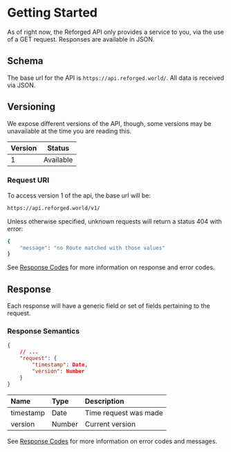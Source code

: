 # Getting Started

As of right now, the Reforged API only provides a service to you, via the use of a GET request. Responses are available in JSON.

## Schema

The base url for the API is `https://api.reforged.world/`. All data is received via JSON.

## Versioning

We expose different versions of the API, though, some versions may be unavailable at the time you are reading this.

| Version |  Status   |
| :------ | :-------: |
| 1       | Available |

### Request URI

To access version 1 of the api, the base url will be:

```bash
https://api.reforged.world/v1/
```

Unless otherwise specified, unknown requests will return a status 404 with error:

```bash
{
    "message": "no Route matched with those values"
}
```

See [Response Codes](https://docs.reforged.world/response-codes) for more information on response and error codes.

## Response

Each response will have a generic field or set of fields pertaining to the request.

### Response Semantics

```json
{
    // ...
    "request": {
        "timestamp": Date,
        "version": Number
    }
}
```

| Name      | Type   | Description           |
| :-------- | :----- | :-------------------- |
| timestamp | Date   | Time request was made |
| version   | Number | Current version       |

See [Response Codes](https://docs.reforged.world/response-codes) for more information on error codes and messages.
